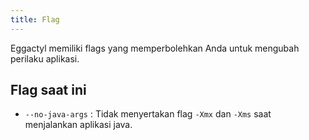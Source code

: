 ```yaml
---
title: Flag
---
```

Eggactyl memiliki flags yang memperbolehkan Anda untuk mengubah perilaku aplikasi.

## Flag saat ini
- `--no-java-args` : Tidak menyertakan flag `-Xmx` dan `-Xms` saat menjalankan aplikasi java.